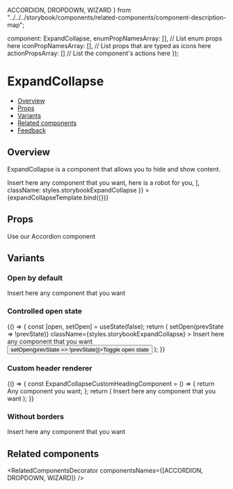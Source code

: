   ACCORDION,
  DROPDOWN,
  WIZARD
} from "../../../storybook/components/related-components/component-description-map";

  component: ExpandCollapse,
  enumPropNamesArray: [], // List enum props here
  iconPropNamesArray: [], // List props that are typed as icons here
  actionPropsArray: [] // List the component's actions here
});

<Meta
  title="Data Display/ExpandCollapse"
  component={ExpandCollapse}
  argTypes={metaSettings.argTypes}
  decorators={metaSettings.decorators}
/>


# ExpandCollapse

- [Overview](#overview)
- [Props](#props)
- [Variants](#variants)
- [Related components](#related-components)
- [Feedback](#feedback)

## Overview

ExpandCollapse is a component that allows you to hide and show content.

<Canvas>
  <Story
    name="Overview"
    args={{
      title: "Expand collapse",
      children: [
        <Text maxLines={2}>Insert here any component that you want, here is a robot for you</Text>,
        <Icon iconType={Icon.type.SVG} icon={Robot} iconSize={40} clickable={false} />
      ],
      className: styles.storybookExpandCollapse
    }}
  >
    {expandCollapseTemplate.bind({})}
  </Story>
</Canvas>

## Props

<ArgsTable story="Overview" />

<Tip title="Want to combine multiple ExpandCollapse?">
  Use our
  <Link size={Link.sizes.SMALL} href="/?path=/docs/data-display-accordion--overview">
    Accordion
  </Link>
  component
</Tip>

## Variants

### Open by default

<Canvas>
  <Story name="Open by default">
    <ExpandCollapse title="Open by default" defaultOpenState className={styles.storybookExpandCollapse}>
      <Text maxLines={2}>Insert here any component that you want</Text>
    </ExpandCollapse>
  </Story>
</Canvas>

### Controlled open state

<Canvas>
  <Story name="Controlled open state">
    {() => {
      const [open, setOpen] = useState(false);
      return (
        <Flex direction={Flex.directions.ROW} gap={Flex.gaps.LARGE} align={Flex.align.START}>
          <ExpandCollapse
            title="Controlled open state"
            open={open}
            onClick={() => setOpen(prevState => !prevState)}
            className={styles.storybookExpandCollapse}
          >
            <Text maxLines={2}>Insert here any component that you want</Text>
          </ExpandCollapse>
          <Button onClick={() => setOpen(prevState => !prevState)}>Toggle open state</Button>
        </Flex>
      );
    }}
  </Story>
</Canvas>

### Custom header renderer

<Canvas>
  <Story name="Custom header renderer">
    {() => {
      const ExpandCollapseCustomHeadingComponent = () => {
        return <Heading type={Heading.types.H3}>Any component you want</Heading>;
      };
      return (
        <ExpandCollapse
          headerComponentRenderer={ExpandCollapseCustomHeadingComponent}
          className={styles.storybookExpandCollapse}
        >
          <Text maxLines={2}>Insert here any component that you want</Text>
        </ExpandCollapse>
      );
    }}
  </Story>
</Canvas>

### Without borders

<Canvas>
  <Story name="Without borders">
    <ExpandCollapse hideBorder title="Without borders" className={styles.storybookExpandCollapse}>
      <Text maxLines={2}>Insert here any component that you want</Text>
    </ExpandCollapse>
  </Story>
</Canvas>

## Related components

<RelatedComponentsDecorator componentsNames={[ACCORDION, DROPDOWN, WIZARD]} />

